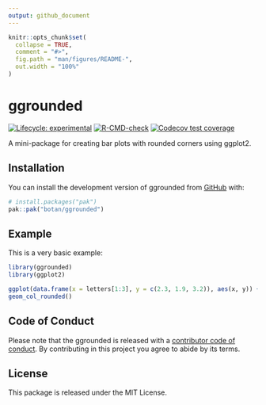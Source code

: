 ```yaml
---
output: github_document
---
```


<!-- README.md is generated from README.Rmd. Please edit that file -->

```r
knitr::opts_chunk$set(
  collapse = TRUE,
  comment = "#>",
  fig.path = "man/figures/README-",
  out.width = "100%"
)
```

# ggrounded

<!-- badges: start -->

[![Lifecycle: experimental](https://img.shields.io/badge/lifecycle-experimental-orange.svg)](https://lifecycle.r-lib.org/articles/stages.html#experimental)
[![R-CMD-check](https://github.com/botan/ggrounded/actions/workflows/R-CMD-check.yaml/badge.svg)](https://github.com/botan/ggrounded/actions/workflows/R-CMD-check.yaml)
[![Codecov test coverage](https://codecov.io/gh/botan/ggrounded/branch/main/graph/badge.svg)](https://app.codecov.io/gh/botan/ggrounded?branch=main)
<!-- badges: end -->

A mini-package for creating bar plots with rounded corners using ggplot2.

## Installation

You can install the development version of ggrounded from [GitHub](https://github.com/) with:

``` r
# install.packages("pak")
pak::pak("botan/ggrounded")
```

## Example

This is a very basic example:

```r
library(ggrounded)
library(ggplot2)

ggplot(data.frame(x = letters[1:3], y = c(2.3, 1.9, 3.2)), aes(x, y)) +
geom_col_rounded()
```

## Code of Conduct

Please note that the ggrounded is released with a [contributor code of conduct](https://www.contributor-covenant.org/version/2/1/code_of_conduct.html). By contributing in this project you agree to abide by its terms.

## License

This package is released under the MIT License.
